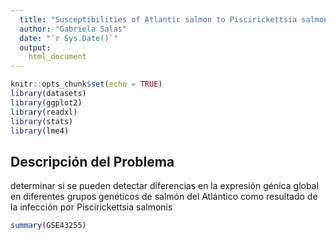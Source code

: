 ```yaml
---
  title: "Susceptibilities of Atlantic salmon to Piscirickettsia salmonis"
  author: "Gabriela Salas"
  date: "`r Sys.Date()`"
  output:
    html_document
---
```

```r
knitr::opts_chunk$set(echo = TRUE)
library(datasets)
library(ggplot2) 
library(readxl)
library(stats)
library(lme4)

```

## Descripción del Problema
determinar si se pueden detectar diferencias en la expresión génica global en diferentes grupos genéticos de salmón del Atlántico como resultado de la infección por Piscirickettsia salmonis
```r
summary(GSE43255)

```
